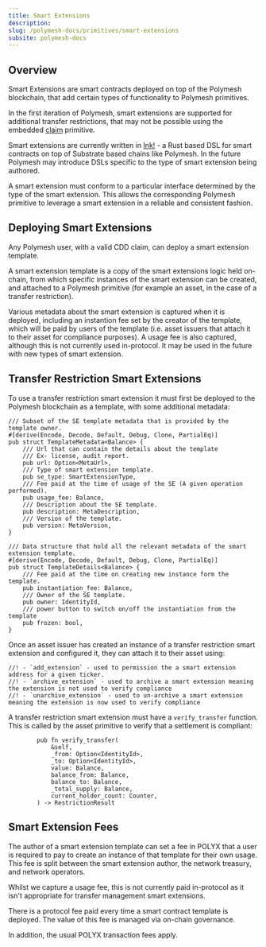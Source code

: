 ```yaml
---
title: Smart Extensions
description:
slug: /polymesh-docs/primitives/smart-extensions
subsite: polymesh-docs
---
```


## Overview

Smart Extensions are smart contracts deployed on top of the Polymesh blockchain, that add certain types of functionality to Polymesh primitives.

In the first iteration of Polymesh, smart extensions are supported for additional transfer restrictions, that may not be possible using the embedded [claim](./compliance) primitive.

Smart extensions are currently written in [Ink!](https://github.com/paritytech/ink) - a Rust based DSL for smart contracts on top of Substrate based chains like Polymesh. In the future Polymesh may introduce DSLs specific to the type of smart extension being authored.

A smart extension must conform to a particular interface determined by the type of the smart extension. This allows the corresponding Polymesh primitive to leverage a smart extension in a reliable and consistent fashion.

## Deploying Smart Extensions

Any Polymesh user, with a valid CDD claim, can deploy a smart extension template.

A smart extension template is a copy of the smart extensions logic held on-chain, from which specific instances of the smart extension can be created, and attached to a Polymesh primitive (for example an asset, in the case of a transfer restriction).

Various metadata about the smart extension is captured when it is deployed, including an instantion fee set by the creator of the template, which will be paid by users of the template (i.e. asset issuers that attach it to their asset for compliance purposes). A usage fee is also captured, although this is not currently used in-protocol. It may be used in the future with new types of smart extension.

## Transfer Restriction Smart Extensions

To use a transfer restriction smart extension it must first be deployed to the Polymesh blockchain as a template, with some additional metadata:  

```
/// Subset of the SE template metadata that is provided by the template owner.
#[derive(Encode, Decode, Default, Debug, Clone, PartialEq)]
pub struct TemplateMetadata<Balance> {
    /// Url that can contain the details about the template
    /// Ex- license, audit report.
    pub url: Option<MetaUrl>,
    /// Type of smart extension template.
    pub se_type: SmartExtensionType,
    /// Fee paid at the time of usage of the SE (A given operation performed).
    pub usage_fee: Balance,
    /// Description about the SE template.
    pub description: MetaDescription,
    /// Version of the template.
    pub version: MetaVersion,
}

/// Data structure that hold all the relevant metadata of the smart extension template.
#[derive(Encode, Decode, Default, Debug, Clone, PartialEq)]
pub struct TemplateDetails<Balance> {
    /// Fee paid at the time on creating new instance form the template.
    pub instantiation_fee: Balance,
    /// Owner of the SE template.
    pub owner: IdentityId,
    /// power button to switch on/off the instantiation from the template
    pub frozen: bool,
}
```

Once an asset issuer has created an instance of a transfer restriction smart extension and configured it, they can attach it to their asset using:  

```
//! - `add_extension` - used to permission the a smart extension address for a given ticker.
//! - `archive_extension` - used to archive a smart extension meaning the extension is not used to verify compliance
//! - `unarchive_extension` - used to un-archive a smart extension meaning the extension is now used to verify compliance
```

A transfer restriction smart extension must have a `verify_transfer` function. This is called by the asset primitive to verify that a settlement is compliant:  

```
        pub fn verify_transfer(
            &self,
            _from: Option<IdentityId>,
            _to: Option<IdentityId>,
            value: Balance,
            balance_from: Balance,
            balance_to: Balance,
            _total_supply: Balance,
            current_holder_count: Counter,
        ) -> RestrictionResult
```

## Smart Extension Fees

The author of a smart extension template can set a fee in POLYX that a user is required to pay to create an instance of that template for their own usage. This fee is split between the smart extension author, the network treasury, and network operators.

Whilst we capture a usage fee, this is not currently paid in-protocol as it isn't appropriate for transfer management smart extensions.

There is a protocol fee paid every time a smart contract template is deployed. The value of this fee is managed via on-chain governance.

In addition, the usual POLYX transaction fees apply.